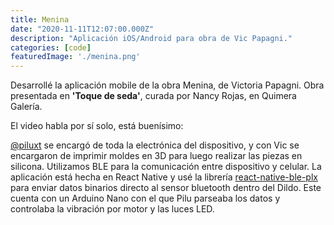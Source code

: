 ```yaml
---
title: Menina
date: "2020-11-11T12:07:00.000Z"
description: "Aplicación iOS/Android para obra de Vic Papagni."
categories: [code]
featuredImage: './menina.png'
---
```


Desarrollé la aplicación mobile de la obra Menina, de Victoria Papagni. Obra presentada en **'Toque de seda'**, curada por Nancy Rojas, en Quimera Galería.

El video habla por sí solo, está buenísimo:

<Instagram instagramId="CG8VzPegreY" />

[@piluxt](https://www.instagram.com/piluxt/) se encargó de toda la electrónica del dispositivo, y con Vic se encargaron de imprimir moldes en 3D para luego realizar las piezas en silicona. Utilizamos BLE para la comunicación entre dispositivo y celular. La aplicación está hecha en React Native y usé la librería [react-native-ble-plx](https://github.com/Polidea/react-native-ble-plx) para enviar datos binarios directo al sensor bluetooth dentro del Dildo. Este cuenta con un Arduino Nano con el que Pilu parseaba los datos y controlaba la vibración por motor y las luces LED.